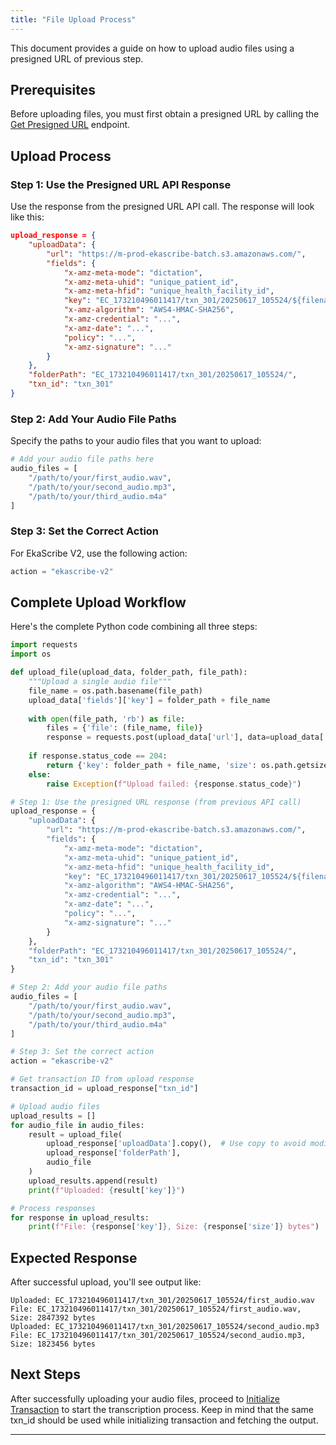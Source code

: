 ```yaml
---
title: "File Upload Process"
---
```


This document provides a guide on how to upload audio files using a presigned URL of previous step. 

## Prerequisites

Before uploading files, you must first obtain a presigned URL by calling the [Get Presigned URL](/api-reference/health-ai/ekascribe/ekascribe-v2/presigned-url) endpoint.

## Upload Process

### Step 1: Use the Presigned URL API Response

Use the response from the presigned URL API call. The response will look like this:

```json
upload_response = {
    "uploadData": {
        "url": "https://m-prod-ekascribe-batch.s3.amazonaws.com/",
        "fields": {
            "x-amz-meta-mode": "dictation",
            "x-amz-meta-uhid": "unique_patient_id",
            "x-amz-meta-hfid": "unique_health_facility_id",
            "key": "EC_173210496011417/txn_301/20250617_105524/${filename}",
            "x-amz-algorithm": "AWS4-HMAC-SHA256",
            "x-amz-credential": "...",
            "x-amz-date": "...",
            "policy": "...",
            "x-amz-signature": "..."
        }
    },
    "folderPath": "EC_173210496011417/txn_301/20250617_105524/",
    "txn_id": "txn_301"
}
```

### Step 2: Add Your Audio File Paths

Specify the paths to your audio files that you want to upload:

```python
# Add your audio file paths here
audio_files = [
    "/path/to/your/first_audio.wav",
    "/path/to/your/second_audio.mp3",
    "/path/to/your/third_audio.m4a"
]
```

### Step 3: Set the Correct Action

For EkaScribe V2, use the following action:

```python
action = "ekascribe-v2"
```

## Complete Upload Workflow

Here's the complete Python code combining all three steps:

```python
import requests
import os

def upload_file(upload_data, folder_path, file_path):
    """Upload a single audio file"""
    file_name = os.path.basename(file_path)
    upload_data['fields']['key'] = folder_path + file_name
    
    with open(file_path, 'rb') as file:
        files = {'file': (file_name, file)}
        response = requests.post(upload_data['url'], data=upload_data['fields'], files=files)
    
    if response.status_code == 204:
        return {'key': folder_path + file_name, 'size': os.path.getsize(file_path)}
    else:
        raise Exception(f"Upload failed: {response.status_code}")

# Step 1: Use the presigned URL response (from previous API call)
upload_response = {
    "uploadData": {
        "url": "https://m-prod-ekascribe-batch.s3.amazonaws.com/",
        "fields": {
            "x-amz-meta-mode": "dictation",
            "x-amz-meta-uhid": "unique_patient_id",
            "x-amz-meta-hfid": "unique_health_facility_id",
            "key": "EC_173210496011417/txn_301/20250617_105524/${filename}",
            "x-amz-algorithm": "AWS4-HMAC-SHA256",
            "x-amz-credential": "...",
            "x-amz-date": "...",
            "policy": "...",
            "x-amz-signature": "..."
        }
    },
    "folderPath": "EC_173210496011417/txn_301/20250617_105524/",
    "txn_id": "txn_301"
}

# Step 2: Add your audio file paths
audio_files = [
    "/path/to/your/first_audio.wav",
    "/path/to/your/second_audio.mp3",
    "/path/to/your/third_audio.m4a"
]

# Step 3: Set the correct action
action = "ekascribe-v2"

# Get transaction ID from upload response
transaction_id = upload_response["txn_id"]

# Upload audio files
upload_results = []
for audio_file in audio_files:
    result = upload_file(
        upload_response['uploadData'].copy(),  # Use copy to avoid modifying original
        upload_response['folderPath'],
        audio_file
    )
    upload_results.append(result)
    print(f"Uploaded: {result['key']}")

# Process responses
for response in upload_results:
    print(f"File: {response['key']}, Size: {response['size']} bytes")
```

## Expected Response

After successful upload, you'll see output like:

```
Uploaded: EC_173210496011417/txn_301/20250617_105524/first_audio.wav
File: EC_173210496011417/txn_301/20250617_105524/first_audio.wav, Size: 2847392 bytes
Uploaded: EC_173210496011417/txn_301/20250617_105524/second_audio.mp3
File: EC_173210496011417/txn_301/20250617_105524/second_audio.mp3, Size: 1823456 bytes
```

## Next Steps

After successfully uploading your audio files, proceed to [Initialize Transaction](/api-reference/health-ai/ekascribe/ekascribe-v2/initialize-transaction) to start the transcription process.
Keep in mind that the same txn_id should be used while initializing transaction and fetching the output.

---